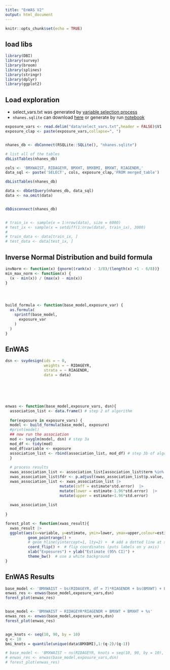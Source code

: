 ```yaml
---
title: "EnWAS V2"
output: html_document
---
```


```r
knitr::opts_chunk$set(echo = TRUE)
```

## load libs
```r
library(DBI)
library(survey)
library(broom)
library(splines)
library(stringr)
library(dplyr)
library(ggplot2)

```

## Load exploration

- select_vars.txt was generated by [variable selection process](https://ccb-hms.github.io/Imputation/diet_var_selection.html)
- `nhanes.sqlite` can download [here](https://github.com/ccb-hms/Imputation/blob/main/nhanes.sqlite) or generate by run [notebook](https://ccb-hms.github.io/Imputation/nhanes_exploratory.html)

```r


exposure_vars <- read.delim("data/select_vars.txt",header = FALSE)$V1
exposure_clap <- paste(exposure_vars,collapse=", ")


nhanes_db <- dbConnect(RSQLite::SQLite(), "nhanes.sqlite")

# list all of the tables
dbListTables(nhanes_db)

cols <- 'BMXWAIST, RIDAGEYR, BMXHT, BMXBMI, BMXWT, RIAGENDR,'
data_sql <- paste('SELECT', cols, exposure_clap,'FROM merged_table')

dbListTables(nhanes_db)

data <- dbGetQuery(nhanes_db, data_sql)
data <- na.omit(data)


dbDisconnect(nhanes_db)


# train_ix <- sample(x = 1:nrow(data), size = 6000)
# test_ix <- sample(x = setdiff(1:nrow(data), train_ix), 3000)
# 
# train_data <- data[train_ix, ]
# test_data <- data[test_ix, ]
```


## Inverse Normal Distribution and build formula

```r
invNorm <- function(x) {qnorm((rank(x) - 3/8)/(length(x) +1 - 6/8))}
min_max_norm <- function(x) {
  (x - min(x)) / (max(x) - min(x))
}




build_formula <- function(base_model,exposure_var) {
  as.formula(
    sprintf(base_model,
      exposure_var
    )
  )
}


```



## EnWAS

```r


dsn <- svydesign(ids = ~ 0,
                 weights = ~ RIDAGEYR,
                 strata = ~ RIAGENDR,
                 data = data)






enwas <- function(base_model,exposure_vars, dsn){
  association_list <- data.frame() # step 2 of algorithm
  
  for(exposure in exposure_vars) {
  model <- build_formula(base_model, exposure)
  #print(model)
  ## now run the association
  mod <- svyglm(model, dsn) # step 3a
  mod_df <- tidy(mod)
  mod_df$variable <- exposure
  association_list <- rbind(association_list, mod_df) # step 3b of algorithm
  }
  
  # process results
  xwas_association_list <- association_list[association_list$term %in% exposure_vars, ]
  xwas_association_list$fdr <- p.adjust(xwas_association_list$p.value, method='BY')
  xwas_association_list <- xwas_association_list |> 
                        mutate(coff = estimate*std.error)  |>
                        mutate(lower = estimate-1.96*std.error)  |>
                        mutate(upper = estimate+1.96*std.error)
  
  xwas_association_list
  
}

forest_plot <- function(xwas_result){
  xwas_result |>
  ggplot(aes(x=variable, y=estimate, ymin=lower, ymax=upper,colour=estimate)) +
          geom_pointrange() + 
          # geom_hline(yintercept=1, lty=2) +  # add a dotted line at x=1 after flip
          coord_flip() +  # flip coordinates (puts labels on y axis)
          xlab("Exposures") + ylab("Estimate (95% CI)") +
          theme_bw()  # use a white background
}


```


## EnWAS Results

```r
base_model <- 'BMXWAIST ~ bs(RIDAGEYR, df = 7)*RIAGENDR + bs(BMXWT) + BMXHT + %s'
enwas_res <- enwas(base_model,exposure_vars,dsn)
forest_plot(enwas_res)


base_model <- 'BMXWAIST ~ RIDAGEYR*RIAGENDR + BMXWT + BMXHT + %s'
enwas_res <- enwas(base_model,exposure_vars,dsn)
forest_plot(enwas_res)


age_knots <- seq(10, 90, by = 10)
q <- 10
bmi_knots = quantile(unique(data$BMXBMI),1:(q-2)/(q-1))

# base_model <- 'BMXWAIST ~ ns(RIDAGEYR, knots = seq(10, 90, by = 10), Boundary.knots = c(10, 120)) * RIAGENDR + ns(BMXBMI) + BMXWT + BMXH + %s'
# enwas_res <- enwas(base_model,exposure_vars,dsn)
# forest_plot(enwas_res)
  
```



